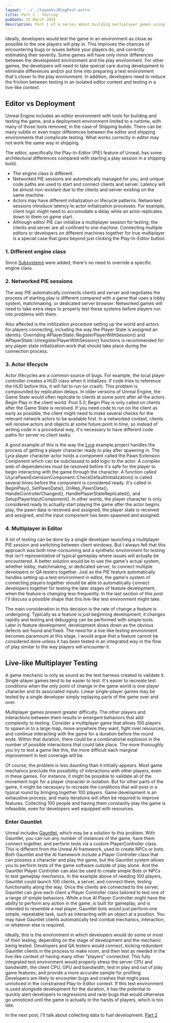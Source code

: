 ```yaml
---
layout: '../../layouts/BlogPost.astro'
title: Part 1 - Testing
pubDate: 25 March 2024
description: Part 1 of a series about building multiplayer games using Unreal Engine.
---
```


Ideally, developers would test the game in an environment as close as possible to the one players will play in. This improves the chances of encountering bugs or issues before your players do, and correctly estimating their severity. Some games will have only minor differences between the development environment and the play environment. For other games, the developers will need to take special care during development to eliminate differences and/or put time into preparing a test environment that's closer to the play environment. In addition, developers need to reduce the friction between testing in an isolated editor context and testing in a live-like context.

## Editor vs Deployment

Unreal Engine includes an editor environment with tools for building and testing the game, and a deployment environment limited to a runtime, with many of those tools removed, in the case of Shipping builds. There can be many subtle or even major differences between the editor and shipping environments that complicate testing. What works correctly in editor may not work the same way in shipping.

The editor, specifically the Play-In-Editor (PIE) feature of Unreal, has some architectural differences compared with starting a play session in a shipping build.

- The engine class is different.
- Networked PIE sessions are automatically managed for you, and unique code paths are used to start and connect clients and server. Latency will be almost non-existant due to the clients and server existing on the same machine.
- Actors may have different initialization or lifecycle patterns. Networked sessions introduce latency to actor initialization processes. For example, client logic might need to accomodate a delay while an actor replicates down to them on game start.
- Although editor PIE can initialize a multiplayer session for testing, the clients and server are all confined to one machine. Connecting multiple editors or developers on different machines together for true multiplayer is a special case that goes beyond just clicking the Play-In-Editor button.

### 1. Different engine class

Since [Subsystems](https://dev.epicgames.com/documentation/en-us/unreal-engine/programming-subsystems-in-unreal-engine) were added, there's no need to override a specific engine class. 

### 2. Networked PIE sessions

The way PIE automatically connects clients and server and negotiates the process of starting play is different compared with a game that uses a lobby system, matchmaking, or dedicated server browser. Networked games will need to take extra steps to properly test these systems before players run into problems with them. 

Also affected is the initilization procedure setting up the world and actors for players connecting, including the way the Player State is assigned an identity. Overriding APlayerState::RegisterPlayerWithSession() and APlayerState::UnregisterPlayerWithSession() functions is recommended for any player state initialization work that should take place during the connection process. 

### 3. Actor lifecycle

Actor lifecycles are a common source of bugs. For example, the local player controller creates a HUD class when it initializes. If code tries to reference the HUD before this, it will fail to run (or crash). This problem is compounded by replication delays. In older versions of Unreal Engine, the Game State would often replicate to clients at some point after all the actors Begin Play in the client world. Post 5.0, Begin Play is only called on clients after the Game State is received. If you need code to run on the client as early as possible, the client might need to make several checks for the relevant network actors to be available first. In a networked context, clients will receive actors and objects at some future point in time, so instead of writing code in a procedural way, it's necessary to have different code paths for server vs client tasks. 

A good example of this is the way the [Lyra](https://www.unrealengine.com/marketplace/en-US/learn/lyra) example project handles the process of getting a player character ready to play after spawning in. The Lyra player character actor holds a component called the Pawn Extension Component which can be subclassed to add logic to the actor. A complex web of dependencies must be resolved before it's safe for the player to begin interacting with the game through the character. A function called ULyraPawnExtensionComponent::CheckDefaultInitialization() is called several times before the component is considered ready. It's called in BeginPlay(), SetPawnData(), OnRep_PawnData(), HandleControllerChanged(), HandlePlayerStateReplicated(), and SetupPlayerInputComponent(). In other words, the player character is only considered ready to actually start playing the game after the actor begins play, the pawn data is received and assigned, the player state is received and assigned, and the input component has been spawned and assigned.

### 4. Multiplayer in Editor

A lot of testing can be done by a single developer launching a multiplayer PIE session and switching between client windows. But I always felt that this approach was both time-consuming and a synthetic environment for testing that isn't representative of typical gameplay where issues will actually be encountered. A better solution would be to use the game's actual system, whether lobby, matchmaking, or dedicated server, to connect multiple developers or QA testers together. Just as the PIE feature automatically handles setting up a test environment in editor, the game's system of connecting players together should be able to automatically connect developers together for testing the later stages of feature development, when the feature is changing less frequently. In the last section of this post I'll discuss a possible shape that this live-like test environment might take. 

The main consideration in this decision is the rate of change a feature is undergoing. Typically as a feature is just beginning development, it changes rapidly and testing and debugging can be performed with simple tools. Later in feature development, development slows down as the obvious defects are found and fixed. The need for a live-like testing environment becomes paramount at this stage. I would argue that a feature cannot be considered done unless it has been tested in an integrated way in the flow of play similar to the way players will encounter it.

## Live-like Multiplayer Testing

A game mechanic is only as sound as the test harness created to validate it. Single-player games tend to be easier to test. It's easier to recreate test conditions when the only point of change in the game world is one player character and its associated inputs. Linear single-player games may be tested by a single developer simply replaying parts of the game over and over.

Multiplayer games present greater difficulty. The other players and interactions between them results in emergent behaviors that add complexity to testing. Consider a multiplayer game that allows 100 players to spawn in to a large map, move anywhere they want, fight over resources, and continue interacting with the game for a duration before the round ends. Within that duration, there could be a combinatorial explosion in the number of possible interactions that could take place. The more thoroughly you try to test a game like this, the more difficult each marginal improvement in test coverage will be.

Of course, the problem is less daunting than it initially appears. Most game mechanics preclude the possibility of interactions with other players, even in these games. For instance, it might be possible to validate all of the movement logic for a player character in isolation. But for other parts of the game, it might be necessary to recreate the conditions that will exist in a typical round by bringing together 100 players. Game development is an exhaustive process, and many iterations will often be required to improve features. Collecting 100 people and having them constantly play the game is infeasible, even for developers well equipped with resources.

### Enter Gauntlet

Unreal includes [Gauntlet](https://dev.epicgames.com/documentation/en-us/unreal-engine/gauntlet-automation-framework-in-unreal-engine), which may be a solution to this problem. With Gauntlet, you can run any number of instances of the game, have them connect together, and perform tests via a custom PlayerController class. This is different from the Unreal AI framework, used to create NPCs or bots. Both Gauntlet and the AI framework include a Player Controller class that can possess a character and play the game, but the Gauntlet system allows you to perform tests of the game software outside of play alone. And the Gauntlet Player Controller can also be used to create simple Bots or NPCs to test gameplay mechanics. In the example above of needing 100 players, Gauntlet could launch 100 clients, a server, and connect them, testing functionality along the way. Once the clients are connected to the server, Gauntlet can give each client a Player Controller class tailored to test one of a range of simple behaviors. While a true AI Player Controller might have the ability to perform any action in the game, is built for gameplay, and is intended to resemble a real player, Gauntlet bots would just perform one simple, repeatable task, such as interacting with an object at a position. You may have Gauntlet clients automatically test combat mechanics, interaction, or whatever else is required.

Ideally, this is the environment in which developers would do some or most of their testing, depending on the stage of development and the mechanic being tested. Developers and QA testers would connect, kicking redundant Gauntlet clients in the process to make room, and then test as needed in the live-like context of having many other "players" connected. This fully integrated test environment would properly stress the server CPU and bandwidth, the client CPU, GPU and bandwidth, test in play and out of play game features, and provide a more accurate sample for profiling. Developers are likely to encounter bugs and crashes that might pass unnoticed in the constrained Play-In-Editor context. If this test environment is used alongside development for the duration, it has the potential to quickly alert developers to regressions and rarer bugs that would otherwise go unnoticed until the game is actually in the hands of players, which is too late.

In the next post, I'll talk about collecting data to fuel development. [Part 2](/blog/2024-04-01-Data)